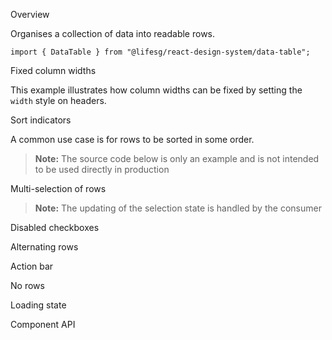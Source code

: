 
<Meta of={DataTableStories} />

<Title>Data Table</Title>

<Secondary>Overview</Secondary>

Organises a collection of data into readable rows.

```tsx
import { DataTable } from "@lifesg/react-design-system/data-table";
```

<Canvas of={DataTableStories.Default} />

<Heading3>Fixed column widths</Heading3>

This example illustrates how column widths can be fixed by setting the `width` style on headers.

<Canvas of={DataTableStories.FixedColumnWidths} />

<Heading3>Sort indicators</Heading3>

A common use case is for rows to be sorted in some order.

> **Note:** The source code below is only an example and is not intended to be used directly in production

<Canvas of={DataTableStories.SortIndicators} />

<Heading3>Multi-selection of rows</Heading3>

> **Note:** The updating of the selection state is handled by the consumer

<Canvas of={DataTableStories.MultiSelectionOfRows} />

<Heading3>Disabled checkboxes</Heading3>

<Canvas of={DataTableStories.DisabledCheckboxes} />

<Heading3>Alternating rows</Heading3>

<Canvas of={DataTableStories.AlternatingRows} />

<Heading3>Action bar</Heading3>

<Canvas of={DataTableStories.ActionBar} />

<Heading3>No rows</Heading3>

<Canvas of={DataTableStories.NoRows} />

<Heading3>Loading state</Heading3>

<Canvas of={DataTableStories.LoadingState} />

<Secondary>Component API</Secondary>

<PropsTable />
